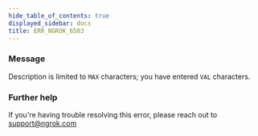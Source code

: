 ```yaml
---
hide_table_of_contents: true
displayed_sidebar: docs
title: ERR_NGROK_6503
---
```


### Message

Description is limited to `MAX` characters; you have entered `VAL` characters.

<ErrorDetails />

### Further help

If you're having trouble resolving this error, please reach out to [support@ngrok.com](mailto:support@ngrok.com?subject=Help%20with%20ERR_NGROK_6503)
